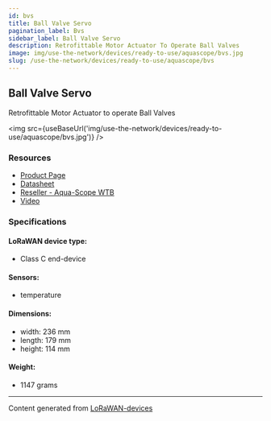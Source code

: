 ```yaml
---
id: bvs
title: Ball Valve Servo
pagination_label: Bvs
sidebar_label: Ball Valve Servo
description: Retrofittable Motor Actuator To Operate Ball Valves
image: img/use-the-network/devices/ready-to-use/aquascope/bvs.jpg
slug: /use-the-network/devices/ready-to-use/aquascope/bvs
---
```



## Ball Valve Servo

Retrofittable Motor Actuator to operate Ball Valves

<img src={useBaseUrl('img/use-the-network/devices/ready-to-use/aquascope/bvs.jpg')} />

### Resources

- [Product Page](https://www.aqua-scope.com/ball-valve-servo.html)
- [Datasheet](https://www.aqua-scope.com/fileadmin/docs/BVSLWE01_DataSheet.pdf)
- [Reseller - Aqua-Scope WTB](https://www.aqua-scope.com/buy.html)
- [Video](https://www.youtube.com/watch?v=SsR9Trlw3SU)

### Specifications

#### LoRaWAN device type:
- Class C end-device

#### Sensors:

- temperature

#### Dimensions:

- width: 236 mm
- length: 179 mm
- height: 114 mm

#### Weight:

- 1147 grams

---

Content generated from [LoRaWAN-devices](https://github.com/TheThingsNetwork/lorawan-devices)
